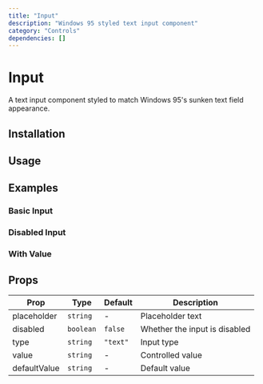 ```yaml
---
title: "Input"
description: "Windows 95 styled text input component"
category: "Controls"
dependencies: []
---
```



# Input

A text input component styled to match Windows 95's sunken text field appearance.

## Installation

<InstallationTabs 
  componentName="input" 
  dependencies={[]}
/>

## Usage

<AutoPreview>
  <Win95Input placeholder="Enter text..." />
</AutoPreview>

## Examples

### Basic Input

<AutoPreview>
  <Win95Input placeholder="Type something..." />
</AutoPreview>

### Disabled Input

<AutoPreview>
  <Win95Input placeholder="Disabled input" disabled />
</AutoPreview>

### With Value

<AutoPreview>
  <Win95Input defaultValue="Hello World" />
</AutoPreview>

## Props

| Prop | Type | Default | Description |
|------|------|---------|-------------|
| placeholder | `string` | - | Placeholder text |
| disabled | `boolean` | `false` | Whether the input is disabled |
| type | `string` | `"text"` | Input type |
| value | `string` | - | Controlled value |
| defaultValue | `string` | - | Default value |